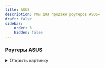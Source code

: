 ```yaml
---
title: ASUS
description: РМы для продажи роутеров ASUS=
draft: false
sidebar:
    order: 3
    hidden: false
---
```



<CardGrid stagger={false}>
    <LinkCard title="Города с рассрочкой"
                        href="https://clever.ertelecom.ru/content/space/4/folder/635/article/13578/page/0"
                        description="Список городов с доступной рассрочкой в базе знаний" target="_blank"/>
    <LinkCard title="Оформление рассрочки"
                        href="https://clever.ertelecom.ru/content/space/4/folder/635/article/13578/page/8"
                        description="Инструкция по оформлению рассрочки в базе знаний" target="_blank"/>
</CardGrid>

### Роутеры ASUS

<Tabs>
    <TabItem label="ASUS ROG Rapture GT-AX6000">
        <details>
            <summary>
                Открыть картинку
            </summary>

            <Image src="/images/asus/Asus ROG AX6000.jpg" alt="ASUS ROG Rapture GT-AX6000" width="600"
                               height="100" loading="lazy" decoding="async"/>

            <a href="/images/asus/Asus ROG AX6000.jpg" target="_self" download="Asus ROG AX6000.jpg">
                Скачать картинку
            </a>
        </details>

        ```txt
        Модель: ROG Rapture GT-AX6000
        - Скорость по кабелю: до 2500 Мбит/с
        - Скорость по Wi-Fi: до 1148 Мбит/с на 2,4 ГГц, до 4804 Мбит/с на 5 ГГц
        - Площадь покрытия: до 100 м2
        - Технологии: AiMesh, ROG First, OpenNAT
        - Гарантия: 3 года
        - Подходит для любого провайдера

        Стоимость:
        - В собственность - 28 000 ₽
        ```

        Рассрочка от банка - **Рассрочки нет**

        <CardGrid stagger={false}>
            <LinkCard title="База знаний" href="https://clever.ertelecom.ru/content/space/4/article/9349"
                                description="ASUS ROG Rapture GT-AX6000 в базе знаний" target="_blank"/>

            <LinkCard title="Сайт производителя"
                                href="https://rog.asus.com/ru/networking/rog-rapture-gt-ax6000-model"
                                description="ASUS ROG Rapture GT-AX6000 на сайте производителя" target="_blank"/>
        </CardGrid>
    </TabItem>
</Tabs>

